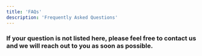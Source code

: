 ```yaml
---
title: 'FAQs'
description: 'Frequently Asked Questions'
---
```


### If your question is not listed here, please feel free to contact us and we will reach out to you as soon as possible.

<Accordion 
  title="What is Smart Study?" 
  description="Smart Study is a website where students can create flashcards from scratch or use our AI, ChronicleAI, to generate flashcards. Students will also have access to study materials such as YouTube videos, worksheets, and pre-made cards."
/>

